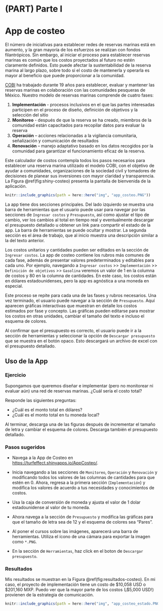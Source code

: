 \mainmatter

# (PART) Parte I {-} 

# App de costeo

El número de iniciativas para establecer redes de reservas marinas está en aumento, y la gran mayoría de los esfuerzos se realizan con fondos filantrópicos. Sin embargo, al iniciar el proceso para establecer reservas marinas es común que los costos proyectados al futuro no estén claramente definidos. Esto puede afectar la sustentabilidad de la reserva marina al largo plazo, sobre todo si el costo de mantenerla y operarla es mayor al beneficio que puede proporcionar a la comunidad.

[COBI](https://cobi.org.mx/) ha trabajado durante 19 años para establecer, evaluar y mantener las reservas marinas en colaboración con las comunidades pesqueras de México. Nuestro modelo de reservas marinas comprende de cuatro fases:

1. **Implementación** - procesos inclusivos en el que las partes interesadas participen en el proceso de diseño, definición de objetivos y la selección del sitio
2. **Monitoreo** - después de que la reserva se ha creado, miembros de la comunidad están capacitados para recopilar datos para evaluar la reserva
3. **Operación** – acciones relacionadas a la vigilancia comunitaria, señalización y comunicación de resultados
4. **Renovación** – manejo adaptativo basado en los datos recogidos por la comunidad para garantizar el funcionamiento eficaz de la reserva.

Este calculador de costos contempla todos los pasos necesarios para establecer una reserva marina utilizado el modelo COBI, con el objetivo de ayudar a comunidades, organizaciones de la sociedad civil y tomadores de decisiones de planear sus inversiones con mayor claridad y transparencia. La  Figura \@ref(fig:shiny-costeo) presenta la pantalla de bienvenida de la aplicación.

```r
knitr::include_graphics(path = here::here("img", "app_costeo.PNG"))
```

La app tiene dos secciones principales. Del lado izquierdo se muestra una barra de herramientas que el usuario puede usar para navegar por las secciones de `Ingresar costos` y `Presupuesto`, así como ajustar el tipo de cambio, ver los cambios al total en tiempo real y eventualmente descargar el presupuesto detallado u obtener un link para compartir el estado de la app. La barra de herramientas se puede ocultar y mostrar. La segunda sección es el área de trabajo, que al inicio muestra una descripción similar a la del texto anterior.

Los costos unitarios y cantidades pueden ser editados en la sección de `Ingresar costos`. La app de costeo contiene los rubros más comunes de cada fase, además de presentar valores predeterminados y editables para cada uno. Por ejemplo, navegando a `Ingresar costos` >> `Implementación` >> `Definición de objetivos` >> `Gasolina` veremos un valor de 1 en la columna de costos y 80 en la columna de cantidades. En este caso, los costos están en dólares estadounidenses, pero la app es agnóstica a una moneda en especial.

Este proceso se repite para cada una de las fases y rubros necesarios. Una vez terminado, el usuario puede navegar a la sección de `Presupuesto`. Aquí aparecen gráficas interactivas que muestran en detalle los costos estimados por fase y concepto. Las gráficas pueden editarse para mostrar los costos en otras unidades, cambiar el tamaño del texto e incluso el esquema de colores.

Al confirmar que el presupuesto es correcto, el usuario puede ir a la sección de herramientas y seleccionar la opción de `Descargar presupuesto` que se muestra en el botón opaco. Esto descargará un archivo de excel con el presupuesto detallado.

## Uso de la App

### Ejercicio

Supongamos que queremos diseñar e implementar (pero no monitorear ni evaluar aún) una red de reservas marinas. ¿Cuál sería el costo total?

Responde las siguientes preguntas: 

- ¿Cuál es el monto total en dólares?
- ¿Cuál es el monto total en tu moneda local?

Al terminar, descarga una de las figuras después de incrementar el tamaño de letra y cambiar el esquema de colores. Descarga también el presupuesto detallado.

### Pasos sugeridos

- Navega a la App de Costeo en [https://turfeffect.shinyapps.io/AppCosteo/](https://turfeffect.shinyapps.io/AppCosteo/).

- Inicia navegando a las secciones de `Monitoreo`, `Operación` y `Renovación` y modificando todos los valores de las columnas de cantidades para que estén en 0. Ahora, regresa a la primera sección (`Implementación`) y modifica los valores de acuerdo a tus necesidades y conocimientos de costos.

- Usa la caja de conversión de moneda y ajusta el valor de 1 dolar estadounidense al valor de tu moneda.

- Ahora navega a la sección de `Presupuesto` y modifica las gráficas para que el tamaño de letra sea de 12 y el esquema de colores sea "Pares".

- Al poner el cursos sobre las imágenes, aparecerá una barra de herramientas. Utiliza el ícono de una cámara para exportar la imagen como `*.PNG`.

- En la sección de `Herramientas`, haz click en el boton de `Descargar presupuesto`.

### Resultados

Mis resultados se muestran en la Figura \@ref(fig:resultados-costeo). En mi caso, el proyecto de implementación tiene un costo de \$10,058 USD o \$201,160 MXP. Puedo ver que la mayor parte de los costos (¡\$5,000 USD!) provienen de la estrategia de comunicación.

```r
knitr::include_graphics(path = here::here("img", "app_costeo_estado.PNG"))
```































